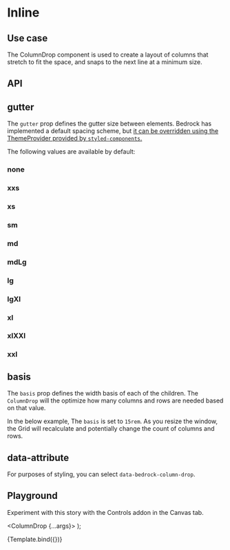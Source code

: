 

<Meta title="Components/ColumnDrop" component={ColumnDrop} />

# Inline

## Use case

The ColumnDrop component is used to create a layout of columns that stretch to fit the space, and snaps to the next line at a minimum size.

## API

<Story name="API" argTypes={argTypes} />

<ArgsTable story="API" />

## gutter

The `gutter` prop defines the gutter size between elements. Bedrock has implemented a default spacing scheme, but [it can be overridden using the ThemeProvider provided by `styled-components`.](/docs/spacing--page#integrating-with-your-design-system)

The following values are available by default:

<Canvas withToolbar withSource="open">
  <Story name="gutter">
    <h3>none</h3>
    <ColumnDrop gutter="none">
      <Box />
      <Box />
      <Box />
      <Box />
    </ColumnDrop>
    <h3>xxs</h3>
    <ColumnDrop gutter="xxs">
      <Box />
      <Box />
      <Box />
      <Box />
    </ColumnDrop>
    <h3>xs</h3>
    <ColumnDrop gutter="xs">
      <Box />
      <Box />
      <Box />
      <Box />
    </ColumnDrop>
    <h3>sm</h3>
    <ColumnDrop gutter="sm">
      <Box />
      <Box />
      <Box />
      <Box />
    </ColumnDrop>
    <h3>md</h3>
    <ColumnDrop gutter="md">
      <Box />
      <Box />
      <Box />
      <Box />
    </ColumnDrop>
    <h3>mdLg</h3>
    <ColumnDrop gutter="mdLg">
      <Box />
      <Box />
      <Box />
      <Box />
    </ColumnDrop>
    <h3>lg</h3>
    <ColumnDrop gutter="lg">
      <Box />
      <Box />
      <Box />
      <Box />
    </ColumnDrop>
    <h3>lgXl</h3>
    <ColumnDrop gutter="lgXl">
      <Box />
      <Box />
      <Box />
      <Box />
    </ColumnDrop>
    <h3>xl</h3>
    <ColumnDrop gutter="xl">
      <Box />
      <Box />
      <Box />
      <Box />
    </ColumnDrop>
    <h3>xlXXl</h3>
    <ColumnDrop gutter="xlXXl">
      <Box />
      <Box />
      <Box />
      <Box />
    </ColumnDrop>
    <h3>xxl</h3>
    <ColumnDrop gutter="xxl">
      <Box />
      <Box />
      <Box />
      <Box />
    </ColumnDrop>
  </Story>
</Canvas>

## basis

The `basis` prop defines the width basis of each of the children. The `ColumnDrop` will the optimize how many columns and rows are needed based on that value.

In the below example, The `basis` is set to `15rem`. As you resize the window, the Grid will recalculate and potentially change the count of columns and rows.

<Canvas withToolbar withSource="open">
  <Story name="basis">
    <ColumnDrop gutter="lg" basis="15rem">
      <Box />
      <Box />
      <Box />
      <Box />
      <Box />
      <Box />
      <Box />
      <Box />
    </ColumnDrop>
  </Story>
</Canvas>

## data-attribute

For purposes of styling, you can select `data-bedrock-column-drop`.

## Playground

Experiment with this story with the Controls addon in the Canvas tab.

   <ColumnDrop {...args}>
      <Box />
      <Box />
      <Box />
      <Box />
      <Box />
      <Box />
      <Box />
    </ColumnDrop>
);

<Canvas withToolbar>
  <Story
    name="Playground"
    args={{
      gutter: "lg",
      basis: "15rem",
    }}
    argTypes={argTypes}
  >
    {Template.bind({})}
  </Story>
</Canvas>

<ArgsTable story="Playground" />
